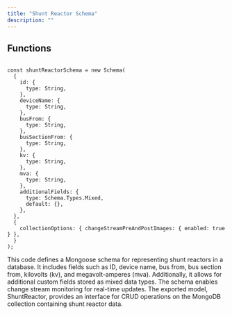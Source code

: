 ```yaml
---
title: "Shunt Reactor Schema"
description: ""
---
```



## Functions

```tsx:shuntReactorSchema.tsx

const shuntReactorSchema = new Schema(
  {
    id: {
      type: String,
    },
    deviceName: {
      type: String,
    },
    busFrom: {
      type: String,
    },
    busSectionFrom: {
      type: String,
    },
    kv: {
      type: String,
    },
    mva: {
      type: String,
    },
    additionalFields: {
      type: Schema.Types.Mixed,
      default: {},
    },
  },
  {
    collectionOptions: { changeStreamPreAndPostImages: { enabled: true } },
  }
);

```
This code defines a Mongoose schema for representing shunt reactors in a database. It includes fields such as ID, device name, bus from, bus section from, kilovolts (kv), and megavolt-amperes (mva). Additionally, it allows for additional custom fields stored as mixed data types. The schema enables change stream monitoring for real-time updates. The exported model, ShuntReactor, provides an interface for CRUD operations on the MongoDB collection containing shunt reactor data.